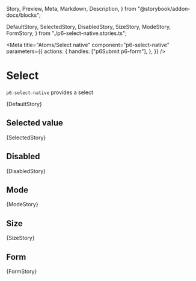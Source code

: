   Story,
  Preview,
  Meta,
  Markdown,
  Description,
} from "@storybook/addon-docs/blocks";


  DefaultStory,
  SelectedStory,
  DisabledStory,
  SizeStory,
  ModeStory,
  FormStory,
} from "./p6-select-native.stories.ts";

<Meta
  title="Atoms/Select native"
  component="p6-select-native"
  parameters={{
    actions: {
      handles: ["p6Submit p6-form"],
    },
  }}
/>

# Select

`p6-select-native` provides a select

<Preview>
  <Story
    name="Default"
    height="84px"
    parameters={DefaultStory.parameters}
    args={DefaultStory.args}
    argTypes={DefaultStory.argTypes}
  >
    {DefaultStory}
  </Story>
</Preview>

## Selected value

<Preview>
  <Story
    name="Selected value"
    height="84px"
    parameters={SelectedStory.parameters}
    args={SelectedStory.args}
    argTypes={SelectedStory.argTypes}
  >
    {SelectedStory}
  </Story>
</Preview>

## Disabled

<Preview>
  <Story
    name="Disabled"
    height="84px"
    parameters={DisabledStory.parameters}
    args={DisabledStory.args}
    argTypes={DisabledStory.argTypes}
  >
    {DisabledStory}
  </Story>
</Preview>

## Mode

<Preview>
  <Story
    name="Mode"
    height="84px"
    parameters={ModeStory.parameters}
    args={ModeStory.args}
    argTypes={ModeStory.argTypes}
  >
    {ModeStory}
  </Story>
</Preview>

## Size

<Preview>
  <Story
    name="Size"
    height="84px"
    parameters={SizeStory.parameters}
    args={SizeStory.args}
    argTypes={SizeStory.argTypes}
  >
    {SizeStory}
  </Story>
</Preview>

## Form

<Preview>
  <Story
    name="Form"
    height="84px"
    parameters={FormStory.parameters}
    args={FormStory.args}
    argTypes={FormStory.argTypes}
  >
    {FormStory}
  </Story>
</Preview>

<Description markdown={Readme} />
